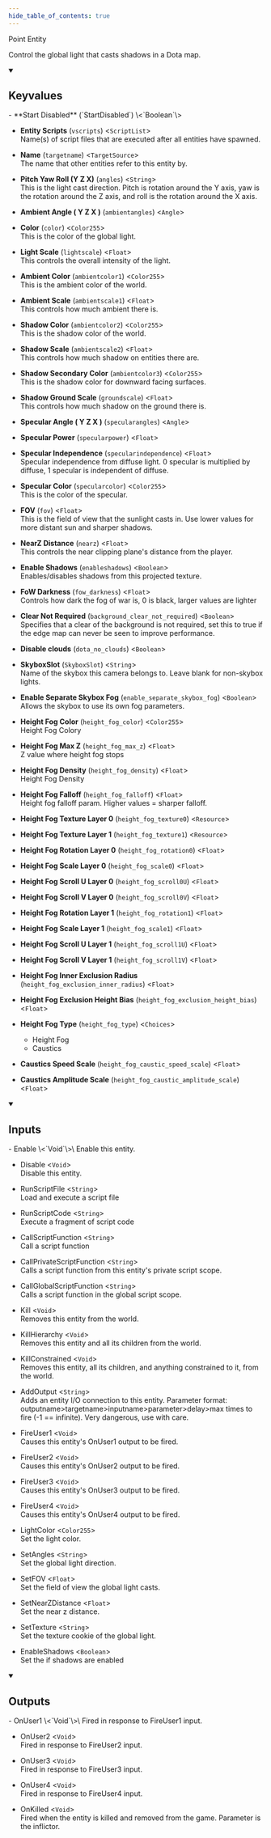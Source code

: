```yaml
---
hide_table_of_contents: true
---
```


<!---
!!!!!!
THIS PAGE IS AUTOGENERATED FROM GAME FGD DEFINITIONS!
DO NOT EDIT MANUALLY!
!!!!!!

In order to make edits, you can make an annotation file in /fgd_dump_overrides
-->


Point Entity

Control the global light that casts shadows in a Dota map.

<details open>
<summary><h2>Keyvalues</h2></summary>
- **Start Disabled** (`StartDisabled`) \<`Boolean`\>

- **Entity Scripts** (`vscripts`) \<`ScriptList`\>\
Name(s) of script files that are executed after all entities have spawned.

- **Name** (`targetname`) \<`TargetSource`\>\
The name that other entities refer to this entity by.

- **Pitch Yaw Roll (Y Z X)** (`angles`) \<`String`\>\
This is the light cast direction. Pitch is rotation around the Y axis, yaw is the rotation around the Z axis, and roll is the rotation around the X axis.

- **Ambient Angle ( Y Z X )** (`ambientangles`) \<`Angle`\>

- **Color** (`color`) \<`Color255`\>\
This is the color of the global light.

- **Light Scale** (`lightscale`) \<`Float`\>\
This controls the overall intensity of the light.

- **Ambient Color** (`ambientcolor1`) \<`Color255`\>\
This is the ambient color of the world.

- **Ambient Scale** (`ambientscale1`) \<`Float`\>\
This controls how much ambient there is.

- **Shadow Color** (`ambientcolor2`) \<`Color255`\>\
This is the shadow color of the world.

- **Shadow Scale** (`ambientscale2`) \<`Float`\>\
This controls how much shadow on entities there are.

- **Shadow Secondary Color** (`ambientcolor3`) \<`Color255`\>\
This is the shadow color for downward facing surfaces.

- **Shadow Ground Scale** (`groundscale`) \<`Float`\>\
This controls how much shadow on the ground there is.

- **Specular Angle ( Y Z X )** (`specularangles`) \<`Angle`\>

- **Specular Power** (`specularpower`) \<`Float`\>

- **Specular Independence** (`specularindependence`) \<`Float`\>\
Specular independence from diffuse light. 0 specular is multiplied by diffuse, 1 specular is independent of diffuse.

- **Specular Color** (`specularcolor`) \<`Color255`\>\
This is the color of the specular.

- **FOV** (`fov`) \<`Float`\>\
This is the field of view that the sunlight casts in. Use lower values for more distant sun and sharper shadows.

- **NearZ Distance** (`nearz`) \<`Float`\>\
This controls the near clipping plane's distance from the player.

- **Enable Shadows** (`enableshadows`) \<`Boolean`\>\
Enables/disables shadows from this projected texture.

- **FoW Darkness** (`fow_darkness`) \<`Float`\>\
Controls how dark the fog of war is, 0 is black, larger values are lighter

- **Clear Not Required** (`background_clear_not_required`) \<`Boolean`\>\
Specifies that a clear of the background is not required, set this to true if the edge map can never be seen to improve performance.

- **Disable clouds** (`dota_no_clouds`) \<`Boolean`\>

- **SkyboxSlot** (`SkyboxSlot`) \<`String`\>\
Name of the skybox this camera belongs to. Leave blank for non-skybox lights.

- **Enable Separate Skybox Fog** (`enable_separate_skybox_fog`) \<`Boolean`\>\
Allows the skybox to use its own fog parameters.

- **Height Fog Color** (`height_fog_color`) \<`Color255`\>\
Height Fog Colory

- **Height Fog Max Z** (`height_fog_max_z`) \<`Float`\>\
Z value where height fog stops

- **Height Fog Density** (`height_fog_density`) \<`Float`\>\
Height Fog Density

- **Height Fog Falloff** (`height_fog_falloff`) \<`Float`\>\
Height fog falloff param. Higher values = sharper falloff.

- **Height Fog Texture Layer 0** (`height_fog_texture0`) \<`Resource`\>

- **Height Fog Texture Layer 1** (`height_fog_texture1`) \<`Resource`\>

- **Height Fog Rotation Layer 0** (`height_fog_rotation0`) \<`Float`\>

- **Height Fog Scale Layer 0** (`height_fog_scale0`) \<`Float`\>

- **Height Fog Scroll U Layer 0** (`height_fog_scroll0U`) \<`Float`\>

- **Height Fog Scroll V Layer 0** (`height_fog_scroll0V`) \<`Float`\>

- **Height Fog Rotation Layer 1** (`height_fog_rotation1`) \<`Float`\>

- **Height Fog Scale Layer 1** (`height_fog_scale1`) \<`Float`\>

- **Height Fog Scroll U Layer 1** (`height_fog_scroll1U`) \<`Float`\>

- **Height Fog Scroll V Layer 1** (`height_fog_scroll1V`) \<`Float`\>

- **Height Fog Inner Exclusion Radius** (`height_fog_exclusion_inner_radius`) \<`Float`\>

- **Height Fog Exclusion Height Bias** (`height_fog_exclusion_height_bias`) \<`Float`\>

- **Height Fog Type** (`height_fog_type`) \<`Choices`\>
  - Height Fog
  - Caustics


- **Caustics Speed Scale** (`height_fog_caustic_speed_scale`) \<`Float`\>

- **Caustics Amplitude Scale** (`height_fog_caustic_amplitude_scale`) \<`Float`\>


 </details>
<details open>
<summary><h2>Inputs</h2></summary>
- Enable \<`Void`\>\
Enable this entity.

- Disable \<`Void`\>\
Disable this entity.

- RunScriptFile \<`String`\>\
Load and execute a script file

- RunScriptCode \<`String`\>\
Execute a fragment of script code

- CallScriptFunction \<`String`\>\
Call a script function

- CallPrivateScriptFunction \<`String`\>\
Calls a script function from this entity's private script scope.

- CallGlobalScriptFunction \<`String`\>\
Calls a script function in the global script scope.

- Kill \<`Void`\>\
Removes this entity from the world.

- KillHierarchy \<`Void`\>\
Removes this entity and all its children from the world.

- KillConstrained \<`Void`\>\
Removes this entity, all its children, and anything constrained to it, from the world.

- AddOutput \<`String`\>\
Adds an entity I/O connection to this entity. Parameter format: outputname&gt;targetname>inputname&gt;parameter&gt;delay&gt;max times to fire (-1 == infinite). Very dangerous, use with care.

- FireUser1 \<`Void`\>\
Causes this entity's OnUser1 output to be fired.

- FireUser2 \<`Void`\>\
Causes this entity's OnUser2 output to be fired.

- FireUser3 \<`Void`\>\
Causes this entity's OnUser3 output to be fired.

- FireUser4 \<`Void`\>\
Causes this entity's OnUser4 output to be fired.

- LightColor \<`Color255`\>\
Set the light color.

- SetAngles \<`String`\>\
Set the global light direction.

- SetFOV \<`Float`\>\
Set the field of view the global light casts.

- SetNearZDistance \<`Float`\>\
Set the near z distance.

- SetTexture \<`String`\>\
Set the texture cookie of the global light.

- EnableShadows \<`Boolean`\>\
Set the if shadows are enabled


 </details>
<details open>
<summary><h2>Outputs</h2></summary>
- OnUser1 \<`Void`\>\
Fired in response to FireUser1 input.

- OnUser2 \<`Void`\>\
Fired in response to FireUser2 input.

- OnUser3 \<`Void`\>\
Fired in response to FireUser3 input.

- OnUser4 \<`Void`\>\
Fired in response to FireUser4 input.

- OnKilled \<`Void`\>\
Fired when the entity is killed and removed from the game. Parameter is the inflictor.


 </details>